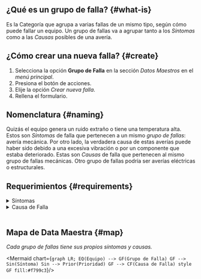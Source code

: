 
## ¿Qué es un grupo de falla? {#what-is}
Es la Categoría que agrupa a varias fallas de un mismo tipo, según cómo puede fallar un equipo. Un grupo de fallas va a agrupar tanto a los _Síntomas_ como a las _Causas_ posibles de una avería.

## ¿Cómo crear una nueva falla? {#create}
1. Selecciona la opción **Grupo de Falla** en la sección _Datos Maestros_ en el _menú principal_.
2. Presiona el botón de acciones.
3. Elije la opción _Crear nueva falla_.
4. Rellena el formulario.

## Nomenclatura {#naming}
Quizás el equipo genera un ruido extraño o tiene una temperatura alta. Estos son _Síntomas_ de falla que pertenecen a un mismo _grupo de fallas_: avería mecánica. Por otro lado, la verdadera causa de estas averías puede haber sido debido a una excesiva vibración o por un componente que estaba deteriorado. Estas son _Causas_ de falla que pertenecen al mismo grupo de fallas mecánicas. Otro grupo de fallas podría ser averías eléctricas o estructurales.

## Requerimientos {#requirements}

<details>
<summary>Síntomas</summary>
<div>

<Symptoms/>

</div>
</details>

<details>
<summary>Causa de Falla</summary>
<div>

<Cause/>

</div>
</details>
<br/>

## Mapa de Data Maestra {#map}
_Cada grupo de fallas tiene sus propios síntomas y causas._

<div className="align-center">

<Mermaid chart={`
    graph LR;
        EQ(Equipo) --> GF(Grupo de Falla)
        GF --> Sin(Síntoma)
        Sin --> Prior(Prioridad)
        GF --> CF(Causa de Falla)
        style GF fill:#f799c3
`}/>

</div>